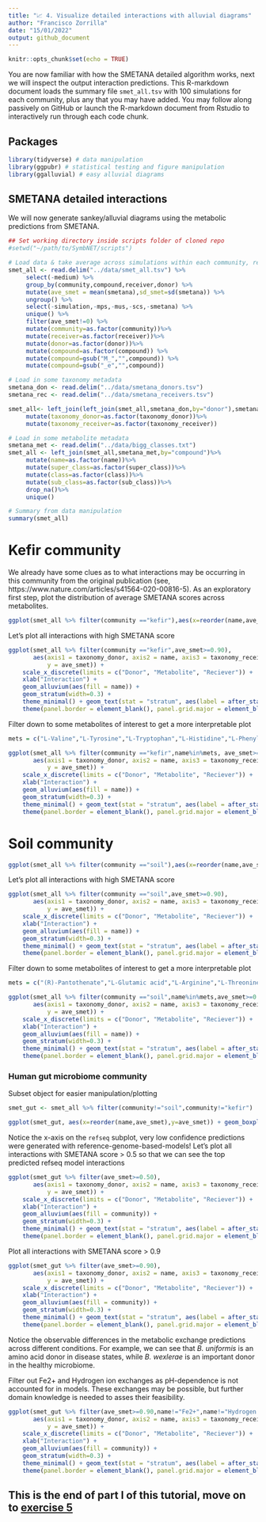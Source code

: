 ```yaml
---
title: "📈 4. Visualize detailed interactions with alluvial diagrams"
author: "Francisco Zorrilla"
date: "15/01/2022"
output: github_document
---
```


```r
knitr::opts_chunk$set(echo = TRUE)
```

You are now familiar with how the SMETANA detailed algorithm works, next we will inspect the output interaction predictions. This R-markdown document loads the summary file `smet_all.tsv` with 100 simulations for each community, plus any that you may have added. You may follow along passively on GitHub or launch the R-markdown document from Rstudio to interactively run through each code chunk.

## Packages

```r
library(tidyverse) # data manipulation
library(ggpubr) # statistical testing and figure manipulation
library(ggalluvial) # easy alluvial diagrams
```

## SMETANA detailed interactions

We will now generate sankey/alluvial diagrams using the metabolic predictions from SMETANA.

```r
## Set working directory inside scripts folder of cloned repo
#setwd("~/path/to/SymbNET/scripts")

# Load data & take average across simulations within each community, remember to unzip smet_all.tsv.gz!
smet_all <- read.delim("../data/smet_all.tsv") %>% 
     select(-medium) %>% 
     group_by(community,compound,receiver,donor) %>% 
     mutate(ave_smet = mean(smetana),sd_smet=sd(smetana)) %>%
     ungroup() %>%
     select(-simulation,-mps,-mus,-scs,-smetana) %>%
     unique() %>%
     filter(ave_smet!=0) %>%
     mutate(community=as.factor(community))%>%
     mutate(receiver=as.factor(receiver))%>%
     mutate(donor=as.factor(donor))%>%
     mutate(compound=as.factor(compound)) %>%
     mutate(compound=gsub("M_","",compound)) %>%
     mutate(compound=gsub("_e","",compound))

# Load in some taxonomy metadata
smetana_don <- read.delim("../data/smetana_donors.tsv")
smetana_rec <- read.delim("../data/smetana_receivers.tsv")

smet_all<- left_join(left_join(smet_all,smetana_don,by="donor"),smetana_rec,by="receiver")%>%
     mutate(taxonomy_donor=as.factor(taxonomy_donor))%>%
     mutate(taxonomy_receiver=as.factor(taxonomy_receiver))

# Load in some metabolite metadata
smetana_met <- read.delim("../data/bigg_classes.txt")
smet_all <- left_join(smet_all,smetana_met,by="compound")%>%
     mutate(name=as.factor(name))%>%
     mutate(super_class=as.factor(super_class))%>%
     mutate(class=as.factor(class))%>%
     mutate(sub_class=as.factor(sub_class))%>%
     drop_na()%>%
     unique()

# Summary from data manipulation
summary(smet_all)
```

# Kefir community

We already have some clues as to what interactions may be occurring in this community from the original publication (see, https://www.nature.com/articles/s41564-020-00816-5). As an exploratory first step, plot the distribution of average SMETANA scores across metabolites.

```r
ggplot(smet_all %>% filter(community =="kefir"),aes(x=reorder(name,ave_smet),y=ave_smet)) + geom_boxplot() + coord_flip()
```

Let's plot all interactions with high SMETANA score

```r
ggplot(smet_all %>% filter(community =="kefir",ave_smet>=0.90),
       aes(axis1 = taxonomy_donor, axis2 = name, axis3 = taxonomy_receiver,
           y = ave_smet)) +
    scale_x_discrete(limits = c("Donor", "Metabolite", "Reciever")) +
    xlab("Interaction") +
    geom_alluvium(aes(fill = name)) +
    geom_stratum(width=0.3) +
    theme_minimal() + geom_text(stat = "stratum", aes(label = after_stat(stratum)),min.y=0.2)+theme_bw() + 
    theme(panel.border = element_blank(), panel.grid.major = element_blank(),panel.grid.minor = element_blank(), axis.line = element_line(colour = "black"),axis.line.y = element_blank(),axis.ticks.y = element_blank(),axis.text.y = element_blank(),axis.title.y = element_blank(),axis.line.x = element_blank(),axis.ticks.x = element_blank())
```

Filter down to some metabolites of interest to get a more interpretable plot

```r
mets = c("L-Valine","L-Tyrosine","L-Tryptophan","L-Histidine","L-Phenylalanine","Folic acid")

ggplot(smet_all %>% filter(community =="kefir",name%in%mets, ave_smet>=0.90),
       aes(axis1 = taxonomy_donor, axis2 = name, axis3 = taxonomy_receiver,
           y = ave_smet)) +
    scale_x_discrete(limits = c("Donor", "Metabolite", "Reciever")) +
    xlab("Interaction") +
    geom_alluvium(aes(fill = name)) +
    geom_stratum(width=0.3) +
    theme_minimal() + geom_text(stat = "stratum", aes(label = after_stat(stratum)),min.y=0.2)+theme_bw() + 
    theme(panel.border = element_blank(), panel.grid.major = element_blank(),panel.grid.minor = element_blank(), axis.line = element_line(colour = "black"),axis.line.y = element_blank(),axis.ticks.y = element_blank(),axis.text.y = element_blank(),axis.title.y = element_blank(),axis.line.x = element_blank(),axis.ticks.x = element_blank())
```

# Soil community

```r
ggplot(smet_all %>% filter(community =="soil"),aes(x=reorder(name,ave_smet),y=ave_smet)) + geom_boxplot() + coord_flip()
```

Let's plot all interactions with high SMETANA score

```r
ggplot(smet_all %>% filter(community =="soil",ave_smet>=0.90),
       aes(axis1 = taxonomy_donor, axis2 = name, axis3 = taxonomy_receiver,
           y = ave_smet)) +
    scale_x_discrete(limits = c("Donor", "Metabolite", "Reciever")) +
    xlab("Interaction") +
    geom_alluvium(aes(fill = name)) +
    geom_stratum(width=0.3) +
    theme_minimal() + geom_text(stat = "stratum", aes(label = after_stat(stratum)),min.y=0.2)+theme_bw() + 
    theme(panel.border = element_blank(), panel.grid.major = element_blank(),panel.grid.minor = element_blank(), axis.line = element_line(colour = "black"),axis.line.y = element_blank(),axis.ticks.y = element_blank(),axis.text.y = element_blank(),axis.title.y = element_blank(),axis.line.x = element_blank(),axis.ticks.x = element_blank())
```

Filter down to some metabolites of interest to get a more interpretable plot

```r
mets = c("(R)-Pantothenate","L-Glutamic acid","L-Arginine","L-Threonine")

ggplot(smet_all %>% filter(community =="soil",name%in%mets,ave_smet>=0.90),
       aes(axis1 = taxonomy_donor, axis2 = name, axis3 = taxonomy_receiver,
           y = ave_smet)) +
    scale_x_discrete(limits = c("Donor", "Metabolite", "Reciever")) +
    xlab("Interaction") +
    geom_alluvium(aes(fill = name)) +
    geom_stratum(width=0.3) +
    theme_minimal() + geom_text(stat = "stratum", aes(label = after_stat(stratum)),min.y=0.2)+theme_bw() + 
    theme(panel.border = element_blank(), panel.grid.major = element_blank(),panel.grid.minor = element_blank(), axis.line = element_line(colour = "black"),axis.line.y = element_blank(),axis.ticks.y = element_blank(),axis.text.y = element_blank(),axis.title.y = element_blank(),axis.line.x = element_blank(),axis.ticks.x = element_blank())

```

### Human gut microbiome community

Subset object for easier manipulation/plotting

```r
smet_gut <- smet_all %>% filter(community!="soil",community!="kefir")
```

```r
ggplot(smet_gut, aes(x=reorder(name,ave_smet),y=ave_smet)) + geom_boxplot() + facet_wrap(~community,scales="free") + coord_flip()
```

Notice the x-axis on the `refseq` subplot, very low confidence predictions were generated with reference-genome-based-models!
Let's plot all interactions with SMETANA score > 0.5 so that we can see the top predicted refseq model interactions

```r
ggplot(smet_gut %>% filter(ave_smet>=0.50),
       aes(axis1 = taxonomy_donor, axis2 = name, axis3 = taxonomy_receiver,
           y = ave_smet)) +
    scale_x_discrete(limits = c("Donor", "Metabolite", "Reciever")) +
    xlab("Interaction") +
    geom_alluvium(aes(fill = community)) +
    geom_stratum(width=0.3) +
    theme_minimal() + geom_text(stat = "stratum", aes(label = after_stat(stratum)),min.y=0.2)+theme_bw() + 
    theme(panel.border = element_blank(), panel.grid.major = element_blank(),panel.grid.minor = element_blank(), axis.line = element_line(colour = "black"),axis.line.y = element_blank(),axis.ticks.y = element_blank(),axis.text.y = element_blank(),axis.title.y = element_blank(),axis.line.x = element_blank(),axis.ticks.x = element_blank())
```

Plot all interactions with SMETANA score > 0.9

```r
ggplot(smet_gut %>% filter(ave_smet>=0.90),
       aes(axis1 = taxonomy_donor, axis2 = name, axis3 = taxonomy_receiver,
           y = ave_smet)) +
    scale_x_discrete(limits = c("Donor", "Metabolite", "Reciever")) +
    xlab("Interaction") +
    geom_alluvium(aes(fill = community)) +
    geom_stratum(width=0.3) +
    theme_minimal() + geom_text(stat = "stratum", aes(label = after_stat(stratum)),min.y=0.2)+theme_bw() + 
    theme(panel.border = element_blank(), panel.grid.major = element_blank(),panel.grid.minor = element_blank(), axis.line = element_line(colour = "black"),axis.line.y = element_blank(),axis.ticks.y = element_blank(),axis.text.y = element_blank(),axis.title.y = element_blank(),axis.line.x = element_blank(),axis.ticks.x = element_blank())
```

Notice the observable differences in the metabolic exchange predictions across different conditions. For example, we can see that *B. uniformis* is an amino acid donor in disease states, while *B. wexlerae* is an important donor in the healthy microbiome.

Filter out Fe2+ and Hydrogen ion exchanges as pH-dependence is not accounted for in models. These exchanges may be possible, but further domain knowledge is needed to asses their feasibility.

```r
ggplot(smet_gut %>% filter(ave_smet>=0.90,name!="Fe2+",name!="Hydrogen Ion"),
       aes(axis1 = taxonomy_donor, axis2 = name, axis3 = taxonomy_receiver,
           y = ave_smet)) +
    scale_x_discrete(limits = c("Donor", "Metabolite", "Reciever")) +
    xlab("Interaction") +
    geom_alluvium(aes(fill = community)) +
    geom_stratum(width=0.3) +
    theme_minimal() + geom_text(stat = "stratum", aes(label = after_stat(stratum)),min.y=0.2)+theme_bw() + 
    theme(panel.border = element_blank(), panel.grid.major = element_blank(),panel.grid.minor = element_blank(), axis.line = element_line(colour = "black"),axis.line.y = element_blank(),axis.ticks.y = element_blank(),axis.text.y = element_blank(),axis.title.y = element_blank(),axis.line.x = element_blank(),axis.ticks.x = element_blank())
```

## This is the end of part I of this tutorial, move on to [exercise 5](https://github.com/franciscozorrilla/SymbNET/blob/main/scripts/5.run_smetana_global_metrics.md)
